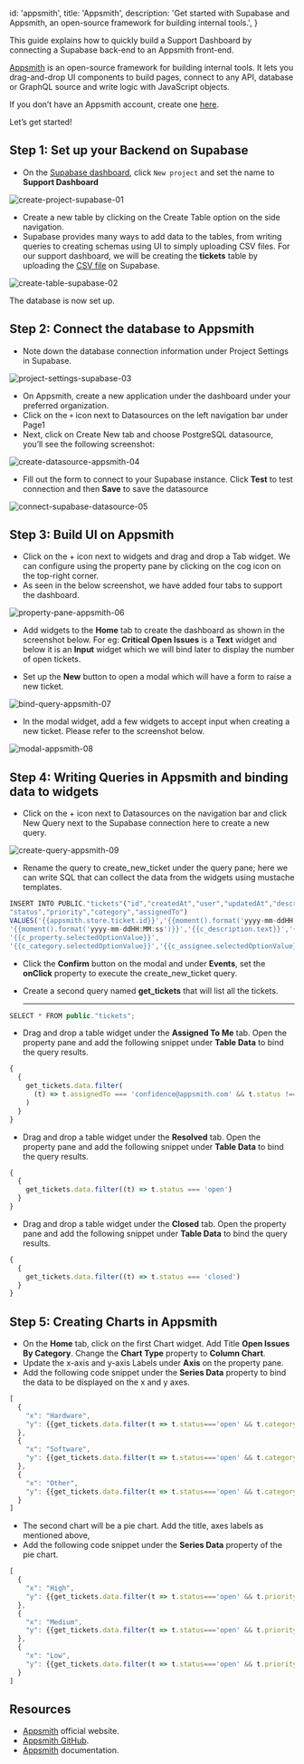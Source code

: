 
  id: 'appsmith',
  title: 'Appsmith',
  description:
    'Get started with Supabase and Appsmith, an open-source framework for building internal tools.',
}

This guide explains how to quickly build a Support Dashboard by connecting a Supabase back-end to an Appsmith front-end.

[Appsmith](https://www.appsmith.com/) is an open-source framework for building internal tools. It lets you drag-and-drop UI components to build pages, connect to any API, database or GraphQL source and write logic with JavaScript objects.

If you don’t have an Appsmith account, create one [here](https://app.appsmith.com/user/signup).

Let’s get started!

## Step 1: Set up your Backend on Supabase

- On the [Supabase dashboard](https://app.supabase.com), click `New project` and set the name to **Support Dashboard**

![create-project-supabase-01](/docs/img/guides/integrations/appsmith/create-project-supabase-01.png)

- Create a new table by clicking on the Create Table option on the side navigation.
- Supabase provides many ways to add data to the tables, from writing queries to creating schemas using UI to simply uploading CSV files. For our support dashboard, we will be creating the **tickets** table by uploading the [CSV file](https://raw.githubusercontent.com/vihar/datasets/master/tickets.csv) on Supabase.

![create-table-supabase-02](/docs/img/guides/integrations/appsmith/create-table-supabase-02.png)

The database is now set up.

## Step 2: Connect the database to Appsmith

- Note down the database connection information under Project Settings in Supabase.

![project-settings-supabase-03](/docs/img/guides/integrations/appsmith/project-settings-supabase-03.png)

- On Appsmith, create a new application under the dashboard under your preferred organization.
- Click on the `+` icon next to Datasources on the left navigation bar under Page1
- Next, click on Create New tab and choose PostgreSQL datasource, you’ll see the following screenshot:

![create-datasource-appsmith-04](/docs/img/guides/integrations/appsmith/create-datasource-appsmith-04.png)

- Fill out the form to connect to your Supabase instance. Click **Test** to test connection and then **Save** to save the datasource

![connect-supabase-datasource-05](/docs/img/guides/integrations/appsmith/connect-supabase-datasource-05.png)

## Step 3: Build UI on Appsmith

- Click on the + icon next to widgets and drag and drop a Tab widget. We can configure using the property pane by clicking on the cog icon on the top-right corner.
- As seen in the below screenshot, we have added four tabs to support the dashboard.

![property-pane-appsmith-06](/docs/img/guides/integrations/appsmith/property-pane-appsmith-06.png)

- Add widgets to the **Home** tab to create the dashboard as shown in the screenshot below. For eg: **Critical Open Issues** is a **Text** widget and below it is an **Input** widget which we will bind later to display the number of open tickets.

- Set up the **New** button to open a modal which will have a form to raise a new ticket.

![bind-query-appsmith-07](/docs/img/guides/integrations/appsmith/bind-query-appsmith-07.png)

- In the modal widget, add a few widgets to accept input when creating a new ticket. Please refer to the screenshot below.

![modal-appsmith-08](/docs/img/guides/integrations/appsmith/modal-appsmith-08.png)

## Step 4: Writing Queries in Appsmith and binding data to widgets

- Click on the + icon next to Datasources on the navigation bar and click New Query next to the Supabase connection here to create a new query.

![create-query-appsmith-09](/docs/img/guides/integrations/appsmith/create-query-appsmith-09.png)

- Rename the query to create_new_ticket under the query pane; here we can write SQL that can collect the data from the widgets using mustache templates.

```jsx
INSERT INTO PUBLIC."tickets"("id","createdAt","user","updatedAt","description",
"status","priority","category","assignedTo")
VALUES('{{appsmith.store.ticket.id}}','{{moment().format('yyyy-mm-ddHH:MM:ss')}}','{{c_user.text}}',
'{{moment().format('yyyy-mm-ddHH:MM:ss')}}','{{c_description.text}}','{{c_status.selectedOptionValue}}',
'{{c_property.selectedOptionValue}}',
'{{c_category.selectedOptionValue}}','{{c_assignee.selectedOptionValue}}');
```

- Click the **Confirm** button on the modal and under **Events**, set the **onClick** property to execute the create_new_ticket query.
- Create a second query named **get_tickets** that will list all the tickets.

  ***

```jsx
SELECT * FROM public."tickets";
```

- Drag and drop a table widget under the **Assigned To Me** tab. Open the property pane and add the following snippet under **Table Data** to bind the query results.

```jsx
{
  {
    get_tickets.data.filter(
      (t) => t.assignedTo === 'confidence@appsmith.com' && t.status !== 'closed'
    )
  }
}
```

- Drag and drop a table widget under the **Resolved** tab. Open the property pane and add the following snippet under **Table Data** to bind the query results.

```jsx
{
  {
    get_tickets.data.filter((t) => t.status === 'open')
  }
}
```

- Drag and drop a table widget under the **Closed** tab. Open the property pane and add the following snippet under **Table Data** to bind the query results.

```jsx
{
  {
    get_tickets.data.filter((t) => t.status === 'closed')
  }
}
```

## Step 5: Creating Charts in Appsmith

- On the **Home** tab, click on the first Chart widget. Add Title **Open Issues By Category**. Change the **Chart Type** property to **Column Chart**.
- Update the x-axis and y-axis Labels under **Axis** on the property pane.
- Add the following code snippet under the **Series Data** property to bind the data to be displayed on the x and y axes.

```jsx
[
  {
    "x": "Hardware",
    "y": {{get_tickets.data.filter(t => t.status==='open' && t.category==='hardware').length}}
  },
  {
    "x": "Software",
    "y": {{get_tickets.data.filter(t => t.status==='open' && t.category==='software').length}}
  },
  {
    "x": "Other",
    "y": {{get_tickets.data.filter(t => t.status==='open' && t.category==='other').length}}
  }
]
```

- The second chart will be a pie chart. Add the title, axes labels as mentioned above,
- Add the following code snippet under the **Series Data** property of the pie chart.

```jsx
[
  {
    "x": "High",
    "y": {{get_tickets.data.filter(t => t.status==='open' && t.priority==='high').length}}
  },
  {
    "x": "Medium",
    "y": {{get_tickets.data.filter(t => t.status==='open' && t.priority==='medium').length}}
  },
  {
    "x": "Low",
    "y": {{get_tickets.data.filter(t => t.status==='open' && t.priority==='low').length}}
  }
]
```

## Resources

- [Appsmith](https://www.appsmith.com/) official website.
- [Appsmith GitHub](https://github.com/appsmithorg).
- [Appsmith](https://docs.appsmith.com/) documentation.


